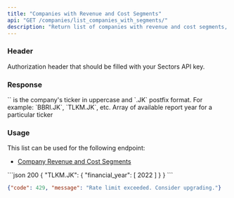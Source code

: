 ```yaml
---
title: "Companies with Revenue and Cost Segments"
api: "GET /companies/list_companies_with_segments/"
description: "Return list of companies with revenue and cost segments, and list of their available financial years"
---
```


### Header

<ParamField header="Authorization" type="string" required>
  Authorization header that should be filled with your Sectors API key.
</ParamField>

### Response

<ResponseField name="<ticker>" type="object" required>
  `<ticker>` is the company's ticker in uppercase and `.JK` postfix format. For example: `BBRI.JK`, `TLKM.JK`, etc.
  <Expandable title="properties">
    <ResponseField name="financial_year" type="int[]" required>
      Array of available report year for a particular ticker
    </ResponseField>
  </Expandable>
</ResponseField>

### Usage

This list can be used for the following endpoint:

- [Company Revenue and Cost Segments](../report/company-segment)

<ResponseExample>
```json 200
{
  "TLKM.JK": {
    "financial_year": [
      2022
    ]
  }
}
```

```json 429
{"code": 429, "message": "Rate limit exceeded. Consider upgrading."}
```
</ResponseExample>